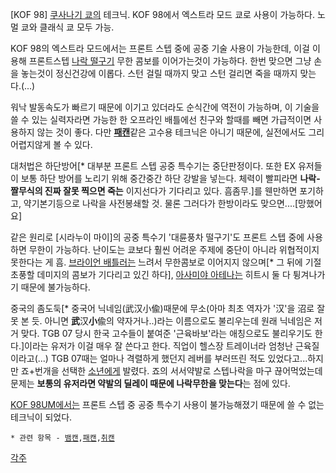 [KOF 98] [[쿠사나기 쿄]]의 테크닉. KOF 98에서 엑스트라 모드 쿄로 사용이 가능하다. 노멀 쿄와 클래식 쿄 모두 가능.

KOF 98의 엑스트라 모드에서는 프론트 스텝 중에 공중 기술 사용이 가능한데, 이걸 이용해 프론트스텝  [[나락 떨구기]] 무한 콤보를 이어가는것이 가능하다. 한번 맞으면 그냥 손을 놓는것이 정신건강에 이롭다. 스턴 걸릴 때까지 맞고 스턴 걸리면 죽을 때까지 맞는다.(...) 

워낙 발동속도가 빠르기 때문에 이기고 있더라도 순식간에 역전이 가능하며, 이 기술을 쓸 수 있는 실력자라면 가능한 한 오프라인 배틀에선 친구와 할때를 빼면 가급적이면 사용하지 않는 것이 좋다. 다만 '''[[패캔]]'''같은 고수용 테크닉은 아니기 때문에, 실전에서도 그리 어렵지않게 볼 수 있다.

대처법은 하단방어[* 대부분 프론트 스텝 공중 특수기는 중단판정이다. 또한 EX 유저들이 보통 하단 방어를 노리기 위해 중간중간 하단 강발을 넣는다. 체력이 빨피라면 '''나락-짤무식의 진짜 잘못 찍으면 죽는''' 이지선다가 기다리고 있다. 흠좀무.]를 웬만하면 포기하고, 약기본기등으로 나락을 사전봉쇄할 것. 물론 그러다가 한방이라도 맞으면....[망했어요]

같은 원리로 [시라누이 마이]의 공중 특수기 '대륜풍차 떨구기'도 프론트 스텝 중에 사용하면 무한이 가능하다. 난이도는 쿄보다 훨씬 어려운 주제에 중단이 아니라 위협적이지 못한다는 게 흠. [[브라이언 배틀러]]는 느려서 무한콤보로 이어지지 않으며[* 그 뒤에 기절초풍할 데미지의 콤보가 기다리고 있긴 하다], [[아사미야 아테나]]는 히트시 둘 다 튕겨나가기 때문에 불가능하다.

중국의 좀도둑[* 중국어 닉네임(武汉小偸)때문에 무소(아마 최초 역자가 '汉'을 沼로 잘못 본 듯. 아니면 '''武'''汉'''小'''偸의 약자거나..)라는 이름으로도 불리우는데 원래 닉네임은 저거 맞다. TGB 07 당시 한국 고수들이 붙여준 '근육바보'라는 애칭으로도 불리우기도 한다.]이라는 유저가 이걸 매우 잘 쓴다고 한다. 직업이 헬스장 트레이너라 엄청난 근육질이라고(...) TGB 07때는 얼마나 격렬하게 했던지 레버를 부러뜨린 적도 있었다고...하지만 죠+번개을 선택한 [[소년]]에게 발렸다. 죠의 서서약발로 스텝나락을 마구 끊어먹었는데 문제는 '''보통의 유저라면 약발의 딜레이 때문에 나락무한을 맞는다'''는 점에 있다.

[[KOF 98UM]]에서는 프론트 스텝 중 공중 특수기 사용이 불가능해졌기 때문에 쓸 수 없는 테크닉이 되었다.

 * 관련 항목 - [[뱀캔]],[[패캔]],[[취캔]]

[[각주]]
